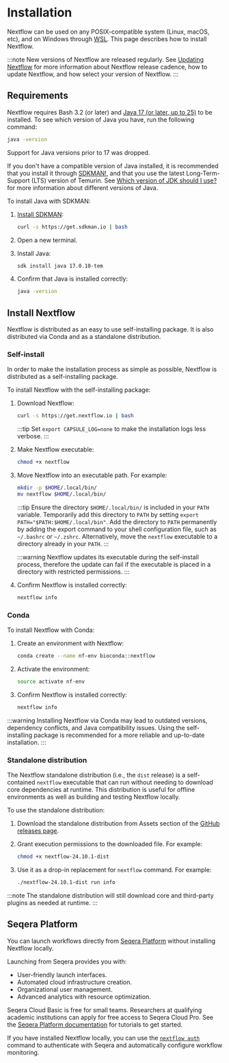 
# Installation

Nextflow can be used on any POSIX-compatible system (Linux, macOS, etc), and on Windows through [WSL](https://en.wikipedia.org/wiki/Windows_Subsystem_for_Linux). This page describes how to install Nextflow.

:::note
New versions of Nextflow are released regularly. See [Updating Nextflow][updating-nextflow] for more information about Nextflow release cadence, how to update Nextflow, and how select your version of Nextflow.
:::

## Requirements

Nextflow requires Bash 3.2 (or later) and [Java 17 (or later, up to 25)](http://www.oracle.com/technetwork/java/javase/downloads/index.html) to be installed. To see which version of Java you have, run the following command:

```bash
java -version
```

<DeprecatedInVersion version="24.11.0-edge">
Support for Java versions prior to 17 was dropped.
</DeprecatedInVersion>

If you don't have a compatible version of Java installed, it is recommended that you install it through [SDKMAN!](https://sdkman.io/), and that you use the latest Long-Term-Support (LTS) version of Temurin. See [Which version of JDK should I use?](https://whichjdk.com/) for more information about different versions of Java.

To install Java with SDKMAN:

1. [Install SDKMAN](https://sdkman.io/install):

    ```bash
    curl -s https://get.sdkman.io | bash
    ```

2. Open a new terminal.

3. Install Java:

    ```bash
    sdk install java 17.0.10-tem
    ```

4. Confirm that Java is installed correctly:

    ```bash
    java -version
    ```

## Install Nextflow

Nextflow is distributed as an easy to use self-installing package. It is also distributed via Conda and as a standalone distribution.

### Self-install

In order to make the installation process as simple as possible, Nextflow is distributed as a self-installing package.

To install Nextflow with the self-installing package:

1. Download Nextflow:

    ```bash
    curl -s https://get.nextflow.io | bash
    ```

    :::tip
    Set `export CAPSULE_LOG=none` to make the installation logs less verbose.
    :::

2. Make Nextflow executable:

    ```bash
    chmod +x nextflow
    ```

3. Move Nextflow into an executable path. For example:

    ```bash
    mkdir -p $HOME/.local/bin/
    mv nextflow $HOME/.local/bin/
    ```

    :::tip
    Ensure the directory `$HOME/.local/bin/` is included in your `PATH` variable. Temporarily add this directory to `PATH` by setting `export PATH="$PATH:$HOME/.local/bin"`. Add the directory to `PATH` permanently by adding the export command to your shell configuration file, such as `~/.bashrc` or `~/.zshrc`. Alternatively, move the `nextflow` executable to a directory already in your `PATH`.
    :::

    :::warning
    Nextflow updates its executable during the self-install process, therefore the update can fail if the executable is placed in a directory with restricted permissions.
    :::

4. Confirm Nextflow is installed correctly:

    ```bash
    nextflow info
    ```

### Conda

To install Nextflow with Conda:

1. Create an environment with Nextflow:

    ```bash
    conda create --name nf-env bioconda::nextflow
    ```

2. Activate the environment:

    ```bash
    source activate nf-env
    ```

3. Confirm Nextflow is installed correctly:

    ```bash
    nextflow info
    ```

:::warning
Installing Nextflow via Conda may lead to outdated versions, dependency conflicts, and Java compatibility issues. Using the self-installing package is recommended for a more reliable and up-to-date installation.
:::

### Standalone distribution

The Nextflow standalone distribution (i.e., the `dist` release) is a self-contained `nextflow` executable that can run without needing to download core dependencies at runtime. This distribution is useful for offline environments as well as building and testing Nextflow locally.

To use the standalone distribution:

1. Download the standalone distribution from Assets section of the [GitHub releases page](https://github.com/nextflow-io/nextflow/releases).

2. Grant execution permissions to the downloaded file. For example:

    ```bash
    chmod +x nextflow-24.10.1-dist
    ```

3. Use it as a drop-in replacement for `nextflow` command. For example:

    ```bash
    ./nextflow-24.10.1-dist run info
    ```

:::note
The standalone distribution will still download core and third-party plugins as needed at runtime.
:::

## Seqera Platform

You can launch workflows directly from [Seqera Platform](https://seqera.io/platform/) without installing Nextflow locally.

Launching from Seqera provides you with:

- User-friendly launch interfaces.
- Automated cloud infrastructure creation.
- Organizational user management.
- Advanced analytics with resource optimization.

Seqera Cloud Basic is free for small teams. Researchers at qualifying academic institutions can apply for free access to Seqera Cloud Pro.
See the [Seqera Platform documentation](https://docs.seqera.io/platform) for tutorials to get started.

If you have installed Nextflow locally, you can use the [`nextflow auth`][cli-auth] command to authenticate with Seqera and automatically configure workflow monitoring.

[cli-auth]: /nextflow_docs/nextflow_repo/docs/reference/cli.mdx#cli-auth
[updating-nextflow]: /nextflow_docs/nextflow_repo/docs/updating-nextflow.mdx
